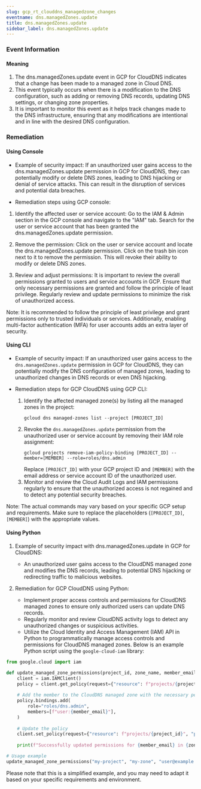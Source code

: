 ```yaml
--- 
slug: gcp_rt_clouddns_managedzone_changes
eventname: dns.managedZones.update
title: dns.managedZones.update
sidebar_label: dns.managedZones.update
---
```

                       
### Event Information

#### Meaning

1. The dns.managedZones.update event in GCP for CloudDNS indicates that a change has been made to a managed zone in Cloud DNS.
2. This event typically occurs when there is a modification to the DNS configuration, such as adding or removing DNS records, updating DNS settings, or changing zone properties.
3. It is important to monitor this event as it helps track changes made to the DNS infrastructure, ensuring that any modifications are intentional and in line with the desired DNS configuration.

### Remediation

#### Using Console

- Example of security impact: If an unauthorized user gains access to the dns.managedZones.update permission in GCP for CloudDNS, they can potentially modify or delete DNS zones, leading to DNS hijacking or denial of service attacks. This can result in the disruption of services and potential data breaches.

- Remediation steps using GCP console:
1. Identify the affected user or service account: Go to the IAM & Admin section in the GCP console and navigate to the "IAM" tab. Search for the user or service account that has been granted the dns.managedZones.update permission.

2. Remove the permission: Click on the user or service account and locate the dns.managedZones.update permission. Click on the trash bin icon next to it to remove the permission. This will revoke their ability to modify or delete DNS zones.

3. Review and adjust permissions: It is important to review the overall permissions granted to users and service accounts in GCP. Ensure that only necessary permissions are granted and follow the principle of least privilege. Regularly review and update permissions to minimize the risk of unauthorized access.

Note: It is recommended to follow the principle of least privilege and grant permissions only to trusted individuals or services. Additionally, enabling multi-factor authentication (MFA) for user accounts adds an extra layer of security.

#### Using CLI

- Example of security impact: If an unauthorized user gains access to the `dns.managedZones.update` permission in GCP for CloudDNS, they can potentially modify the DNS configuration of managed zones, leading to unauthorized changes in DNS records or even DNS hijacking.

- Remediation steps for GCP CloudDNS using GCP CLI:
  1. Identify the affected managed zone(s) by listing all the managed zones in the project:
     ```
     gcloud dns managed-zones list --project [PROJECT_ID]
     ```
  2. Revoke the `dns.managedZones.update` permission from the unauthorized user or service account by removing their IAM role assignment:
     ```
     gcloud projects remove-iam-policy-binding [PROJECT_ID] --member=[MEMBER] --role=roles/dns.admin
     ```
     Replace `[PROJECT_ID]` with your GCP project ID and `[MEMBER]` with the email address or service account ID of the unauthorized user.
  3. Monitor and review the Cloud Audit Logs and IAM permissions regularly to ensure that the unauthorized access is not regained and to detect any potential security breaches.

Note: The actual commands may vary based on your specific GCP setup and requirements. Make sure to replace the placeholders (`[PROJECT_ID]`, `[MEMBER]`) with the appropriate values.

#### Using Python

1. Example of security impact with dns.managedZones.update in GCP for CloudDNS:
   - An unauthorized user gains access to the CloudDNS managed zone and modifies the DNS records, leading to potential DNS hijacking or redirecting traffic to malicious websites.

2. Remediation for GCP CloudDNS using Python:
   - Implement proper access controls and permissions for CloudDNS managed zones to ensure only authorized users can update DNS records.
   - Regularly monitor and review CloudDNS activity logs to detect any unauthorized changes or suspicious activities.
   - Utilize the Cloud Identity and Access Management (IAM) API in Python to programmatically manage access controls and permissions for CloudDNS managed zones. Below is an example Python script using the `google-cloud-iam` library:

```python
from google.cloud import iam

def update_managed_zone_permissions(project_id, zone_name, member_email):
    client = iam.IAMClient()
    policy = client.get_policy(request={"resource": f"projects/{project_id}"})
    
    # Add the member to the CloudDNS managed zone with the necessary permissions
    policy.bindings.add(
        role="roles/dns.admin",
        members=[f"user:{member_email}"],
    )
    
    # Update the policy
    client.set_policy(request={"resource": f"projects/{project_id}", "policy": policy})
    
    print(f"Successfully updated permissions for {member_email} in {zone_name}.")

# Usage example
update_managed_zone_permissions("my-project", "my-zone", "user@example.com")
```

Please note that this is a simplified example, and you may need to adapt it based on your specific requirements and environment.


 